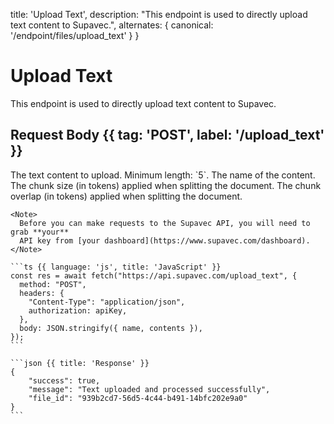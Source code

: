   title: 'Upload Text',
  description: "This endpoint is used to directly upload text content to Supavec.",
  alternates: {
    canonical: '/endpoint/files/upload_text'
  }
}

# Upload Text

<Row>
  <Col>

  This endpoint is used to directly upload text content to Supavec.

  ##  Request Body {{ tag: 'POST', label: '/upload_text' }}

  <Properties>
    <Property name="contents" type="string" required>
      The text content to upload. Minimum length: `5`.
    </Property>
    <Property name="name" type="string">
      The name of the content.
    </Property>
    <Property name="chunk_size" type="integer">
      The chunk size (in tokens) applied when splitting the document.
    </Property>
    <Property name="chunk_overlap" type="integer">
      The chunk overlap (in tokens) applied when splitting the document.
    </Property>
  </Properties>

  

  </Col>
  <Col>

    <Note>
      Before you can make requests to the Supavec API, you will need to grab **your**
      API key from [your dashboard](https://www.supavec.com/dashboard).
    </Note>

    ```ts {{ language: 'js', title: 'JavaScript' }}
    const res = await fetch("https://api.supavec.com/upload_text", {
      method: "POST",
      headers: {
        "Content-Type": "application/json",
        authorization: apiKey,
      },
      body: JSON.stringify({ name, contents }),
    });
    ```

    ```json {{ title: 'Response' }}
    {
        "success": true,
        "message": "Text uploaded and processed successfully",
        "file_id": "939b2cd7-56d5-4c44-b491-14bfc202e9a0"
    }
    ```

  </Col>
</Row>